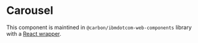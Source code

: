 # Carousel

This component is maintined in `@carbon/ibmdotcom-web-components` library with a [React wrapper](https://ibmdotcom-web-components-react.mybluemix.net/?path=/story/components-carousel--default).
